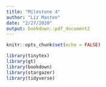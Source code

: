 ```yaml
---
title: "Milestone 4"
author: "Liz Masten"
date: "2/27/2020"
output: bookdown::pdf_document2
---
```


```r
knitr::opts_chunk$set(echo = FALSE)

library(tinytex)
library(gt)
library(bookdown)
library(stargazer)
library(tidyverse)
```
